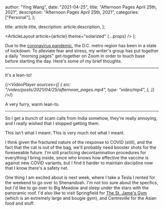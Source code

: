 
  author: "Ying Wang",
  date: "2021-04-25",
  title: "Afternoon Pages April 25th, 2021",
  description: "Afternoon Pages April 25th, 2021",
  categories: ["Personal"],
};

  title: article.title,
  description: article.description,
};

  <ArticleLayout article={article} theme="solarized" {...props} />
);

Due to the [coronavirus
pandemic](https://en.wikipedia.org/wiki/2019-20_coronavirus_pandemic), the D.C.
metro region has been in a state of lockdown. To alleviate fear and stress, my
writer's group has put together a daily "morning pages" get-together on Zoom in
order to touch base before starting the day. Here's some of my brief thoughts.

---

It's a lean-to!

{/_<VideoPlayer
sources={[
{
src: "/video/posts/2021/04/25/afternoon_pages.mp4",
type: "video/mp4",
},
]}
/>_/}

A very furry, warm lean-to.

---

So I get a bunch of scam calls from India somehow, they're really annoying, and
I really wished that I stopped getting them.

[](/img/posts/2021/04/25/afternoon_pages.png)

This isn't what I meant. This is very much _not_ what I meant.

I think given the fractured nature of the response to COVID (still), and the
fact that the cat is out of the bag, we'll probably need booster shots for the
foreseeable future. I'm still practicing decontamination procedures for
everything I bring inside, since who knows how effective the vaccine is against
new COVID variants, but I find it harder to maintain discipline now that I know
there's a safety net.

One thing I am excited about is next week, where I take a Tesla I rented for the
weekend to go over to Shenandoah. I'm not too sure about the specfics, but I'd
like to go over to Big Meadow and sleep under the stars with the panoramic roof.
I'd also like to visit Springfield for [The St. Jame's
Gym](https://www.thestjames.com/) (which is an extremely large and bougie gym),
and Centreville for the Asian food and stuff.
